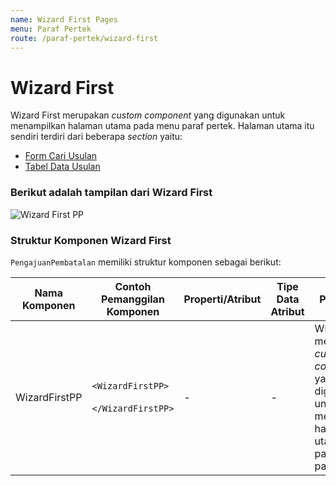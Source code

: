 ```yaml
---
name: Wizard First Pages
menu: Paraf Pertek
route: /paraf-pertek/wizard-first
---
```


# Wizard First

Wizard First merupakan *custom component* yang digunakan untuk
menampilkan halaman utama pada menu paraf pertek. 
Halaman utama itu sendiri terdiri dari beberapa *section* yaitu:
* [Form Cari Usulan](/paraf-pertek/form-cari-usulan "title")
* [Tabel Data Usulan](/paraf-pertek/tabelpp "title")

### Berikut adalah tampilan dari Wizard First
![Wizard First PP](../../src/img/paraf-pertek/wizardFirstPP.png)

### Struktur Komponen Wizard First

`PengajuanPembatalan` memiliki struktur komponen sebagai berikut:

| Nama Komponen         | Contoh Pemanggilan <br/> Komponen                                                                                              | Properti/Atribut | Tipe Data <br/> Atribut | Penjelasan                                                                                                                                 |
| --------------------- | ------------------------------------------------------------------------------------------------------------------------------ | ---------------- | ----------------------- | ------------------------------------------------------------------------------------------------------------------------------------------ |
| WizardFirstPP         | `<WizardFirstPP>` <br/> &nbsp;&nbsp;&nbsp;&nbsp;&nbsp; <br/> `</WizardFirstPP>`                                                | -                | -                       | WizardFirst merupakan *custom component* <br/> yang digunakan untuk menampilkan halaman utama <br/>  pada menu paraf pertek.               |



